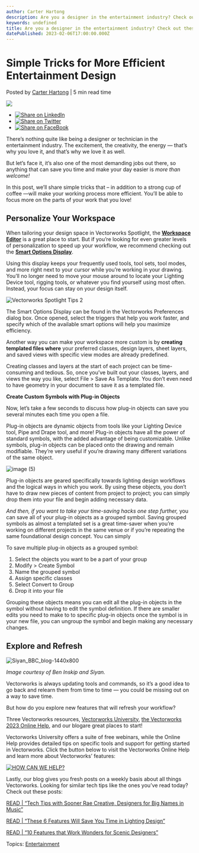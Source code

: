 ```yaml
---
author: Carter Hartong
description: Are you a designer in the entertainment industry? Check out these simple tips that will help you work faster than ever before.
keywords: undefined
title: Are you a designer in the entertainment industry? Check out these simple tips that will help you work faster than ever before. 
datePublished: 2023-02-06T17:00:00.000Z
---
```

  

# Simple Tricks for More Efficient Entertainment Design

 Posted by [Carter Hartong](https://blog.vectorworks.net/author/carter-hartong) | 5 min read time 

![](https://blog.vectorworks.net/hubfs/Blog%20Images/221026_Ben%20Instep%20Siyan/Siyan_BBC_blog-1440x800.png) 

* [![Share on LinkedIn](https://2659751.fs1.hubspotusercontent-na1.net/hubfs/2659751/michaelDemo/share-LI.png)](http://www.linkedin.com/shareArticle?mini=true&url=https%3A%2F%2Fblog.vectorworks.net%2F3-vectorworks-tips-that-will-help-you-work-faster)
* [![Share on Twitter](https://2659751.fs1.hubspotusercontent-na1.net/hubfs/2659751/michaelDemo/share-TW.png)](https://www.twitter.com/share?text=Simple%20Tricks%20for%20More%20Efficient%20Entertainment%20Design&url=https%3A%2F%2Fblog.vectorworks.net%2F3-vectorworks-tips-that-will-help-you-work-faster&via=PMGTweets)
* [![Share on FaceBook](https://2659751.fs1.hubspotusercontent-na1.net/hubfs/2659751/michaelDemo/share-FB.png)](https://www.facebook.com/sharer/sharer.php?u=https%3A%2F%2Fblog.vectorworks.net%2F3-vectorworks-tips-that-will-help-you-work-faster)

There’s nothing quite like being a designer or technician in the entertainment industry. The excitement, the creativity, the energy — that’s why you love it, and that’s why we love it as well.

But let’s face it, it’s also one of the most demanding jobs out there, so anything that can save you time and make your day easier is _more than welcome!_

In this post, we’ll share simple tricks that – in addition to a strong cup of coffee —will make your working process more efficient. You’ll be able to focus more on the parts of your work that you love!

## Personalize Your Workspace 

When tailoring your design space in Vectorworks Spotlight, the [**Workspace Editor**](https://app-help.vectorworks.net/2023/eng/VW2023%5FGuide/Start/Palettes%5Fand%5Ftool%5Fsets.htm?rhsearch=workspace%20editor&rhhlterm=workspace%20workspaces%20editor) is a great place to start. But if you’re looking for even greater levels of personalization to speed up your workflow, we recommend checking out the **[Smart Options Display](https://app-help.vectorworks.net/2023/eng/VW2023%5FGuide/Start/Smart%5FOptions%5FDisplay.htm?rhsearch=smart%20options%20display&rhhlterm=smart%20options%20option%20display)**. 

Using this display keeps your frequently used tools, tool sets, tool modes, and more right next to your cursor while you’re working in your drawing. You’ll no longer need to move your mouse around to locate your Lighting Device tool, rigging tools, or whatever you find yourself using most often. Instead, your focus can stay on your design itself.

![Vectorworks Spotlight Tips 2](https://blog.vectorworks.net/hs-fs/hubfs/Blog%20Images/230127_ENT%20Tech%20Tips%20Work%20Faster/Vectorworks%20Spotlight%20Tips%202.png?width=500&height=427&name=Vectorworks%20Spotlight%20Tips%202.png)

The Smart Options Display can be found in the Vectorworks Preferences dialog box. Once opened, select the triggers that help you work faster, and specify which of the available smart options will help you maximize efficiency.

Another way you can make your workspace more custom is by **creating templated files where** your preferred classes, design layers, sheet layers, and saved views with specific view modes are already predefined.

Creating classes and layers at the start of each project can be time-consuming and tedious. So, once you’ve built out your classes, layers, and views the way you like, select File > Save As Template. You don’t even need to have geometry in your document to save it as a templated file.

**Create Custom Symbols with Plug-in Objects**

Now, let’s take a few seconds to discuss how plug-in objects can save you several minutes each time you open a file.

Plug-in objects are dynamic objects from tools like your Lighting Device tool, Pipe and Drape tool, and more! Plug-in objects have all the power of standard symbols, with the added advantage of being customizable. Unlike symbols, plug-in objects can be placed onto the drawing and remain modifiable. They’re very useful if you’re drawing many different variations of the same object.

![image (5)](https://blog.vectorworks.net/hs-fs/hubfs/Blog%20Images/230127_ENT%20Tech%20Tips%20Work%20Faster/image%20(5).png?width=310&height=491&name=image%20(5).png)

Plug-in objects are geared specifically towards lighting design workflows and the logical ways in which you work. By using these objects, you don’t have to draw new pieces of content from project to project; you can simply drop them into your file and begin adding necessary data.

_And then, if you want to take your time-saving hacks one step further,_ you can save all of your plug-in objects as a grouped symbol. Saving grouped symbols as almost a templated set is a great time-saver when you’re working on different projects in the same venue or if you’re repeating the same foundational design concept. You can simply 

To save multiple plug-in objects as a grouped symbol:

1. Select the objects you want to be a part of your group
2. Modify > Create Symbol
3. Name the grouped symbol
4. Assign specific classes
5. Select Convert to Group
6. Drop it into your file

Grouping these objects means you can edit all the plug-in objects in the symbol without having to edit the symbol definition. If there are smaller edits you need to make to to specific plug-in objects once the symbol is in your new file, you can ungroup the symbol and begin making any necessary changes.

## Explore and Refresh

![Siyan_BBC_blog-1440x800](https://blog.vectorworks.net/hs-fs/hubfs/Blog%20Images/221026_Ben%20Instep%20Siyan/Siyan_BBC_blog-1440x800.png?width=1440&height=800&name=Siyan_BBC_blog-1440x800.png)

_Image courtesy of Ben Inskip and Siyan._

Vectorworks is always updating tools and commands, so it’s a good idea to go back and relearn them from time to time — you could be missing out on a way to save time.

But how do you explore new features that will refresh your workflow?

Three Vectorworks resources, [Vectorworks University](https://university.vectorworks.net/), [the Vectorworks 2023 Online Help](https://app-help.vectorworks.net/2023/eng/index.htm), and our blogare great places to start!

Vectorworks University offers a suite of free webinars, while the Online Help provides detailed tips on specific tools and support for getting started in Vectorworks. Click the button below to visit the Vectorworks Online Help and learn more about Vectorworks’ features:

[![HOW CAN WE HELP?](https://no-cache.hubspot.com/cta/default/3018241/0cf81699-5087-441b-bdfb-60caaab0d1e0.png)](https://cta-redirect.hubspot.com/cta/redirect/3018241/0cf81699-5087-441b-bdfb-60caaab0d1e0) 

Lastly, our blog gives you fresh posts on a weekly basis about all things Vectorworks. Looking for similar tech tips like the ones you’ve read today? Check out these posts:

[READ | “Tech Tips with Sooner Rae Creative, Designers for Big Names in Music”](../../../net/vectorworks/blog/advice-for-you-and-your-vectorworks-spotlight-workflow.html)

[READ | “These 6 Features Will Save You Time in Lighting Design”](../../../net/vectorworks/blog/6-game-changing-spotlight-features-for-lighting-designers.html)

[READ | “10 Features that Work Wonders for Scenic Designers”](../../../net/vectorworks/blog/10-scenic-design-features-you-need-to-be-using.html)

 Topics: [Entertainment](https://blog.vectorworks.net/topic/entertainment) 

  